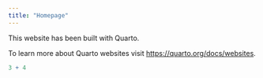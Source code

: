 ```yaml
---
title: "Homepage"
---
```


This website has been built with Quarto.

To learn more about Quarto websites visit <https://quarto.org/docs/websites>.

```r
3 + 4
```
